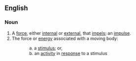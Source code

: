 ==English==

=== Noun ===

#A [[force]], either [[internal]] or [[external]], that [[impels]]; an [[impulse]].
#The force or [[energy]] associated with a moving body:
:: a. a [[stimulus]]; or,
:: b. an [[activity]] in [[response]] to a stimulus
